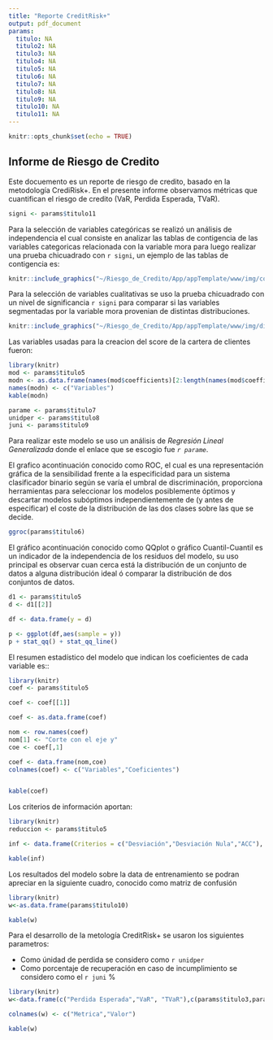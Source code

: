 ```yaml
---
title: "Reporte CreditRisk+"
output: pdf_document
params:
  titulo: NA
  titulo2: NA
  titulo3: NA
  titulo4: NA
  titulo5: NA
  titulo6: NA
  titulo7: NA
  titulo8: NA
  titulo9: NA
  titulo10: NA
  titulo11: NA
---
```


```r
knitr::opts_chunk$set(echo = TRUE)
```

##  Informe de Riesgo de Credito

Este docuemento es un reporte de riesgo de credito, basado en la metodología CrediRisk+. En el presente informe observamos métricas que cuantifican el riesgo de credito (VaR, Perdida Esperada, TVaR).

```r
signi <- params$titulo11
```

Para la selección de variables categóricas se realizó un análisis de independencia el cual consiste en analizar las tablas de contigencia de las variables categoricas relacionada con la variable mora para luego realizar una prueba chicuadrado con `r signi`, un ejemplo de las tablas de contigencia es:




```r
knitr::include_graphics("~/Riesgo_de_Credito/App/appTemplate/www/img/conti.png")
```

Para la selección de variables cualitativas se uso la prueba chicuadrado con un nivel de significancia `r signi` para comparar si las variables segmentadas por la variable mora provenian de distintas distribuciones.

```r
knitr::include_graphics("~/Riesgo_de_Credito/App/appTemplate/www/img/dist.png")
```

Las variables usadas para la creacion del score de la cartera de clientes fueron:

```r
library(knitr)
mod <- params$titulo5
modn <- as.data.frame(names(mod$coefficients)[2:length(names(mod$coefficients))])
names(modn) <- c("Variables")
kable(modn)
```

```r
parame <- params$titulo7
unidper <- params$titulo8
juni <- params$titulo9
```



Para realizar este modelo se uso un análisis de *Regresión Lineal Generalizada* donde el enlace que se escogio fue *`r parame`*.

El grafico acontinuación conocido como ROC, el cual es una representación gráfica de la sensibilidad frente a la especificidad para un sistema clasificador binario según se varía el umbral de discriminación, proporciona herramientas para seleccionar los modelos posiblemente óptimos y descartar modelos subóptimos independientemente de (y antes de especificar) el coste de la distribución de las dos clases sobre las que se decide.

```r
ggroc(params$titulo6)
```

El gráfico acontinuación conocido como QQplot o gráfico Cuantil-Cuantil es un indicador de la independencia de los residuos del modelo, su uso principal es  observar cuan cerca está la
distribución de un conjunto de datos a alguna distribución ideal ó comparar la distribución de dos conjuntos de datos.

```r
d1 <- params$titulo5
d <- d1[[2]]

df <- data.frame(y = d)

p <- ggplot(df,aes(sample = y))
p + stat_qq() + stat_qq_line()

```

El resumen estadístico del modelo que indican los coeficientes de cada variable es::

```r
library(knitr)
coef <- params$titulo5

coef <- coef[[1]]

coef <- as.data.frame(coef)

nom <- row.names(coef)
nom[1] <- "Corte con el eje y"
coe <- coef[,1]

coef <- data.frame(nom,coe) 
colnames(coef) <- c("Variables","Coeficientes")


kable(coef)

```

Los criterios de información aportan:

```r
library(knitr)
reduccion <- params$titulo5

inf <- data.frame(Criterios = c("Desviación","Desviación Nula","ACC"), Valor=c(reduccion[[10]],reduccion[[12]],reduccion[[11]]))

kable(inf)

```


Los resultados del modelo sobre la data de entrenamiento se podran apreciar en la siguiente cuadro, conocido como matriz de confusión

```r
library(knitr)
w<-as.data.frame(params$titulo10)

kable(w)

```





Para el desarrollo de la metología CreditRisk+ se usaron los siguientes parametros: 

* Como únidad de perdida se considero como `r unidper`
* Como porcentaje de recuperación en caso de incumplimiento se considero como el  `r juni` %





```r
library(knitr)
w<-data.frame(c("Perdida Esperada","VaR", "TVaR"),c(params$titulo3,params$titulo2,params$titulo4))

colnames(w) <- c("Metrica","Valor")

kable(w)

```


